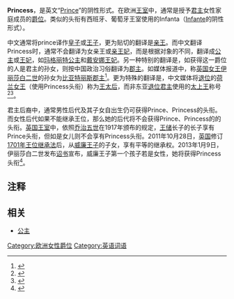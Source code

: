 {{hatnote|相关称谓，参见：[[公主|公主]]；同名音乐专辑，参见：[[princess_(音乐专辑)|princess (音乐专辑)]]。}}
{{貴族等級}}
'''Princess'''，是英文“[[Prince#欧洲|Prince]]”的阴性形式。在欧洲[[王室|王室]]中，通常是授予[[君主|君主]]女性家庭成员的[[爵位|爵位]]。类似的头衔有西班牙、葡萄牙王室使用的Infanta（[[Infante|Infante]]的阴性形式）。

中文通常将prince译作[[皇子#歐洲|皇子]]或[[王子#歐洲|王子]]，更为贴切的翻译是[[王爵#欧洲|亲王]]。而中文翻译Princess时，通常不会翻译为女亲王或[[亲王妃|亲王妃]]，而是根据对象的不同，翻译成[[公主_(称谓)|公主]]或[[王妃#歐洲|王妃]]，如[[瑪嘉烈公主_(斯諾登伯爵夫人)|玛格丽特公主]]和[[戴安娜_(威爾斯王妃)|戴安娜王妃]]。另一种特别的翻译是，如获得这一爵位的人是君主的孙女，则按中国政治习俗翻译为[[郡主|郡主]]。如媒体报道中，称[[英国女王|英国女王]][[伊莉莎白二世_(英國)|伊丽莎白二世]]的孙女为[[比亚特丽斯郡主_(约克)|比亚特丽斯郡主]]<ref>{{Cite web |url=https://www.chinanews.com.cn/gj/2020/07-18/9241885.shtml |title=意大利富商与英国郡主完婚 英女王出席婚礼 |accessdate=2022-05-02 |author=博源 |date=2020-07-18 |work=编辑：孟湘君 |publisher=中国新闻网 |quote=据报道，31岁的比亚特丽斯郡主是英国约克公爵安德鲁王子的长女[……] |language=Zh-hans |archive-date=2022-05-02 |archive-url=https://web.archive.org/web/20220502094154/https://www.chinanews.com.cn/gj/2020/07-18/9241885.shtml }}</ref>。更为特殊的翻译是，中文媒体将[[退位|退位]]的[[荷兰女王|荷兰女王]]（使用Princess头衔）称为[[王太后|王太后]]，而非东亚[[退位君主|退位君主]]使用的[[太上王|太上王]]称号<ref>{{cite web |url=http://gb.cri.cn/321/2004/03/21/601@103785.htm |title=荷兰王太后朱丽安娜患肺炎逝世 享年94岁 |publisher=国际在线 |author=编辑：朱小梅 |date=2004-03-21 |accessdate=2017-12-31 |language=Zh-hans |archive-date=2014-02-01 |archive-url=https://web.archive.org/web/20140201211835/http://gb.cri.cn/321/2004/03/21/601@103785.htm |dead-url=no }}</ref><ref>{{cite web |url=http://news.sina.com.cn/o/2004-03-21/14482103379s.shtml |title=荷兰王太后逝世 |publisher=新浪网 来源：信息时报 |author=方倩华 |date=2004-03-21 |accessdate=2017-12-31 |language=Zh-hans |archive-date=2014-02-02 |archive-url=https://web.archive.org/web/20140202171151/http://news.sina.com.cn/o/2004-03-21/14482103379s.shtml |dead-url=no }}</ref>。

君主后裔中，通常男性后代及其子女自出生仍可获得Prince、Princess的头衔。而女性后代如果不能继承王位，那么她的后代将不会获得Prince、Princess的的头衔。[[英国王室|英国王室]]中，依照[[乔治五世|乔治五世]]在1917年颁布的规定，[[王储|王储]]长子的长子享有Prince头衔，但如是女儿则不会享有Princess头衔。2011年10月28日，[[英国|英国]]修订[[1701年王位继承法|1701年王位继承法]]后，从[[威廉王子|威廉王子]]的子女，享有平等的继承权。2013年1月9日，伊丽莎白二世发布[[诏书|诏书]]宣布，威廉王子第一个孩子若是女性，她将获得Princess头衔<ref>{{Cite web|url=http://sztqb.sznews.com/html/2013-01/11/content_2345235.htm|title=英国女王发布诏书宣布 凯特若生女将获公主头衔|accessdate=2014-12-01|author=钟通|date=2013年1月11日|work=|publisher=深圳特区报|language=Zh-hans|deadurl=yes|archiveurl=https://web.archive.org/web/20141208220326/http://sztqb.sznews.com/html/2013-01/11/content_2345235.htm|archivedate=2014年12月8日}}</ref>。

== 注释 ==

{{Reflist|2}}

== 相关 ==

*[[公主|公主]]

[[Category:欧洲女性爵位|Category:欧洲女性爵位]]
[[Category:英语词语|Category:英语词语]]
